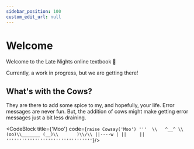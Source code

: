 ```yaml
---
sidebar_position: 100
custom_edit_url: null
---
```



# Welcome

Welcome to the Late Nights online textbook 🎉

Currently, a work in progress, but we are getting there!

## What's with the Cows?

They are there to add some spice to my, and hopefully, your life.
Error messages are never fun.
But, the addition of cows might make getting error messages just a bit less draining.

<CodeBlock
title={'Moo'}
code={`
raise Cowsay('Moo')
'''  \\   ^__^
      \\  (oo)\\_______
         (__)\\       )\\/\\
             ||----w |
             ||     ||
'''''''''''''''''''''''''''''''''
`}/>
